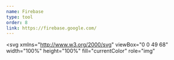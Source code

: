 ```yaml
---
name: Firebase
type: tool
order: 8
link: https://firebase.google.com/
---
```


<svg
  xmlns="http://www.w3.org/2000/svg"
  viewBox="0 0 49 68"
  width="100%"
  height="100%"
  fill="currentColor"
  role="img"
>
  <path d="M1.6066989,43.8732883 L8.22720994,1.29197398 C8.32777924,0.643112236 8.82990599,0.131546879 9.47412157,0.0216238467 C10.1183371,-0.0882991861 10.7603352,0.228043208 11.0683702,0.807184472 L18.1864641,14.1675251 L1.6066989,43.8732883 Z M48.6187845,54.2065575 L42.3173343,15.0187697 C42.2221419,14.4559508 41.8224842,13.9935122 41.2812968,13.8199848 C40.7401094,13.6464574 40.147804,13.7908309 39.7458564,14.1942458 L0,54.2065575 L21.9924033,66.6011364 C23.3734166,67.3760485 25.0554508,67.3760485 26.4364641,66.6011364 L48.6187845,54.2065575 Z M30.7475829,20.0079026 L25.6540055,10.2624884 C25.3913218,9.76069235 24.8735865,9.44650145 24.3093923,9.44650145 C23.7451981,9.44650145 23.2274628,9.76069235 22.964779,10.2624884 L0.600138122,50.3435104 L30.7475829,20.0079026 Z" />
</svg>
